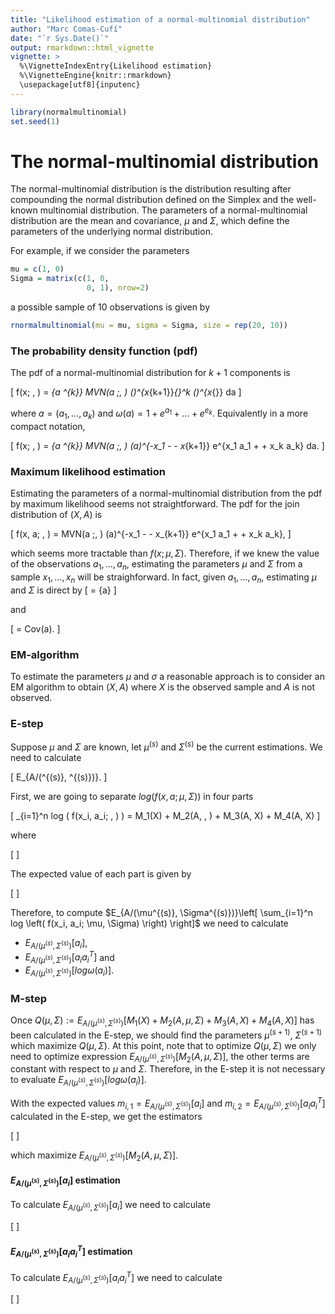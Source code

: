 ```yaml
---
title: "Likelihood estimation of a normal-multinomial distribution"
author: "Marc Comas-Cufí"
date: "`r Sys.Date()`"
output: rmarkdown::html_vignette
vignette: >
  %\VignetteIndexEntry{Likelihood estimation}
  %\VignetteEngine{knitr::rmarkdown}
  \usepackage[utf8]{inputenc}
---
```


```r
library(normalmultinomial)
set.seed(1)
```

# The normal-multinomial distribution

The normal-multinomial distribution is the distribution resulting after compounding the normal distribution defined on the Simplex and the well-known multinomial distribution. The parameters of a normal-multinomial distribution are the mean and covariance, $\mu$ and $\Sigma$, which define the parameters of the underlying normal distribution.

For example, if we consider the parameters

```r
mu = c(1, 0)
Sigma = matrix(c(1, 0,
                 0, 1), nrow=2)
```

a possible sample of 10 observations is given by

```r
rnormalmultinomial(mu = mu, sigma = Sigma, size = rep(20, 10))
```


### The probability density function (pdf) 

The pdf of a normal-multinomial distribution for $k+1$ components is

\[
f(x; \mu, \Sigma) = \int_{a \in \mathbb{R}^{k}} MVN(a ;\mu, \Sigma) \frac{(x_1+\dots+x_{k+1})!}{x_1! \dots x_{k+1}!} (\frac{1}{\omega(a)})^{x_{k+1}}\prod_{\ell=1}^k (\frac{e^{a_\ell}}{\omega(a)})^{x_{\ell}} da
\]

where $a = (a_1, \dots, a_k)$ and $\omega(a) = 1 + e^{a_1} + \dots + e^{e_k}$. Equivalently in a more compact notation,

\[
f(x; \mu, \Sigma) = \frac{(x_1+\dots+x_{k+1})!}{x_1! \dots x_{k+1}!} \int_{a \in \mathbb{R}^{k}} MVN(a ;\mu, \Sigma)  \omega(a)^{-x_1 - \dots - x_{k+1}} e^{x_1 a_1 + \dots + x_k a_k} da.
\]

### Maximum likelihood estimation

Estimating the parameters of a normal-multinomial distribution from the pdf by maximum likelihood seems not straightforward. The pdf for the join distribution of $(X,A)$ is

\[
f(x, a; \mu, \Sigma) = \frac{(x_1+\dots+x_{k+1})!}{x_1! \dots x_{k+1}!} MVN(a ;\mu, \Sigma) \omega(a)^{-x_1 - \dots - x_{k+1}} e^{x_1 a_1 + \dots + x_k a_k},
\]

which seems more tractable than $f(x; \mu, \Sigma)$. Therefore, if we knew the value of the observations $a_1, \dots, a_n$, estimating the parameters $\mu$ and $\Sigma$ from a sample $x_1, \dots, x_n$ will be straighforward. In fact, given $a_1, \dots, a_n$, estimating $\mu$ and $\Sigma$ is direct by
\[
\hat{\mu} = \bar{a}
\]

and 

\[
\hat{\Sigma} = Cov(a).
\]

### EM-algorithm

To estimate the parameters $\mu$ and $\sigma$ a reasonable approach is to consider an EM algorithm to obtain $(X,A)$ where $X$ is the observed sample and $A$ is not observed.


### E-step

Suppose $\mu$ and $\Sigma$ are known, let  $\mu^{(s)}$ and $\Sigma^{(s)}$ be the current estimations. We need to calculate

\[
E_{A/(\mu^{(s)}, \Sigma^{(s)})}\left[ \sum_{i=1}^n log \left( f(x_i, a_i; \mu, \Sigma) \right) \right].
\]

First, we are going to separate $log \left( f(x, a; \mu, \Sigma) \right)$ in four parts

\[
\sum_{i=1}^n log \left( f(x_i, a_i; \mu, \Sigma) \right) = M_1(X) + M_2(A, \mu, \Sigma) + M_3(A, X) + M_4(A, X)
\]

where

\[
\begin{align}
M_1(X) &= \sum_{i=1}^n log \left( \frac{(x_{i,1}+\dots+x_{i,k+1})!}{x_{i,1}! \dots x_{i,k+1}!} \right) \\
M_2(A, \mu, \Sigma) &= \sum_{i=1}^n log \left(  MVN(a_i ;\mu, \Sigma) \right) \\
M_3(A, X) &= \sum_{i=1}^n log \left( \omega(a_i)^{-x_{i,1} - \dots - x_{i,k+1}} \right) \\
M_4(A, X) &= \sum_{i=1}^n x_{i,1} a_{i,1} + \dots + x_{i,k} a_{i,k}
\end{align}
\]

The expected value of each part is given by

\[
\begin{align}
E_{A/(\mu^{(s)}, \Sigma^{(s)})}\left[ M_1(X) \right] &= M_1(X), \\
E_{A/(\mu^{(s)}, \Sigma^{(s)})}\left[ M_2(A, \mu, \Sigma) \right] &=  E_{A/(\mu^{(s)}, \Sigma^{(s)})}\left[ -\frac{n}{2}|\Sigma| -\frac{1}{2} tr(\Sigma^{-1} \sum_{i=1}^n a_i a_i^T)  -\frac{n}{2} \mu' \Sigma^{-1}\mu +  \mu' \Sigma^{-1} \sum_{i=1}^n a_i   \right] = \\
&= -\frac{n}{2}|\Sigma| -\frac{1}{2} tr(\Sigma^{-1} \sum_{i=1}^n E_{A/(\mu^{(s)}, \Sigma^{(s)})}\left[a_i a_i^T \right])  -\frac{n}{2} \mu' \Sigma^{-1}\mu +  \mu' \Sigma^{-1} \sum_{i=1}^n E_{A/(\mu^{(s)}, \Sigma^{(s)})}\left[a_i\right] \\
E_{A/(\mu^{(s)}, \Sigma^{(s)})}\left[ M_3(A, X) \right] &= \sum_{i=1}^n -(x_{i,1} + \dots + x_{i,k+1}) E_{A/(\mu^{(s)}, \Sigma^{(s)})}\left[ log \omega(a_i) \right] \\
E_{A/(\mu^{(s)}, \Sigma^{(s)})}\left[ M_4(A, X) \right] &= \sum_{i=1}^n (x_{i,1}, \dots, x_{i,k})^T E_{A/(\mu^{(s)}, \Sigma^{(s)})}\left[ a_i \right]
\end{align}
\]


Therefore, to compute $E_{A/(\mu^{(s)}, \Sigma^{(s)})}\left[ \sum_{i=1}^n log \left( f(x_i, a_i; \mu, \Sigma) \right) \right]$ we need to calculate 

* $E_{A/(\mu^{(s)}, \Sigma^{(s)})}\left[ a_i \right]$, 
* $E_{A/(\mu^{(s)}, \Sigma^{(s)})}\left[a_i a_i^T \right]$ and 
* $E_{A/(\mu^{(s)}, \Sigma^{(s)})}\left[ log \omega(a_i) \right]$.

### M-step

Once $Q(\mu, \Sigma) := E_{A/(\mu^{(s)}, \Sigma^{(s)})}\left[ M_1(X) + M_2(A, \mu, \Sigma) + M_3(A, X) + M_4(A, X) \right]$ has been calculated in the E-step, we should find the parameters $\mu^{(s+1)}$, $\Sigma^{(s+1)}$ which maximize $Q(\mu, \Sigma)$. At this point, note that to optimize $Q(\mu, \Sigma)$ we only need to optimize expression $E_{A/(\mu^{(s)}, \Sigma^{(s)})}\left[ M_2(A, \mu, \Sigma) \right]$, the other terms are constant with respect to $\mu$ and $\Sigma$. Therefore, in the E-step it is not necessary to evaluate $E_{A/(\mu^{(s)}, \Sigma^{(s)})}\left[ log \omega(a_i) \right]$.


With the expected values $m_{i,1} = E_{A/(\mu^{(s)}, \Sigma^{(s)})}\left[ a_i \right]$ and $m_{i,2} = E_{A/(\mu^{(s)}, \Sigma^{(s)})}\left[ a_i a_i^T \right]$ calculated in the E-step, we get the estimators 

\[
\begin{align}
\mu^{(s+1)} &= \frac{\sum_{i=1}^n m_{i,1}}{n}, \\
\Sigma^{(s+1)} &=  \sum_{i=1}^n \frac{m_{i,2}}{n} - \mu^{(s+1)} {\mu^{(s+1)}}^T
\end{align}
\]

which maximize $E_{A/(\mu^{(s)}, \Sigma^{(s)})}\left[ M_2(A, \mu, \Sigma) \right]$.

#### $E_{A/(\mu^{(s)}, \Sigma^{(s)})}\left[ a_i \right]$ estimation

To calculate $E_{A/(\mu^{(s)}, \Sigma^{(s)})}\left[ a_i \right]$ we need to calculate

\[
\begin{align}
E_{A/(\mu^{(s)}, \Sigma^{(s)})}\left[ a_i \right] &= \int_{a_i \in \mathbb{R}^k} a_i f(a_i, x_i; \mu^{(s)}, \Sigma^{(s)}) da_i \\
&= \int_{a_i \in \mathbb{R}^k} a_i  \frac{(x_{i,1}+\dots+x_{i, k+1})!}{x_{i,1}! \dots x_{i, k+1}!} MVN(a_i ;\mu^{(s)}, \Sigma^{(s)}) \omega(a_i)^{-x_{i,1} - \dots - x_{i, k+1}} e^{x_{i,1} a_{i,1} + \dots + x_{i,k} a_{ik}} d a_i,
\end{align}
\]


#### $E_{A/(\mu^{(s)}, \Sigma^{(s)})}\left[ a_i a_i^T \right]$ estimation

To calculate $E_{A/(\mu^{(s)}, \Sigma^{(s)})}\left[ a_i a_i^T \right]$ we need to calculate

\[
\begin{align}
E_{A/(\mu^{(s)}, \Sigma^{(s)})}\left[ a_i a_i^T \right] &= \int_{a_i \in \mathbb{R}^k} a_i a_i^T f(a_i, x_i; \mu^{(s)}, \Sigma^{(s)}) da_i \\
&= \int_{a_i \in \mathbb{R}^k} a_i a_i^T  \frac{(x_{i,1}+\dots+x_{i, k+1})!}{x_{i,1}! \dots x_{i, k+1}!} MVN(a_i ;\mu^{(s)}, \Sigma^{(s)}) \omega(a_i)^{-x_{i,1} - \dots - x_{i, k+1}} e^{x_{i,1} a_{i,1} + \dots + x_{i,k} a_{ik}} d a_i,
\end{align}
\]